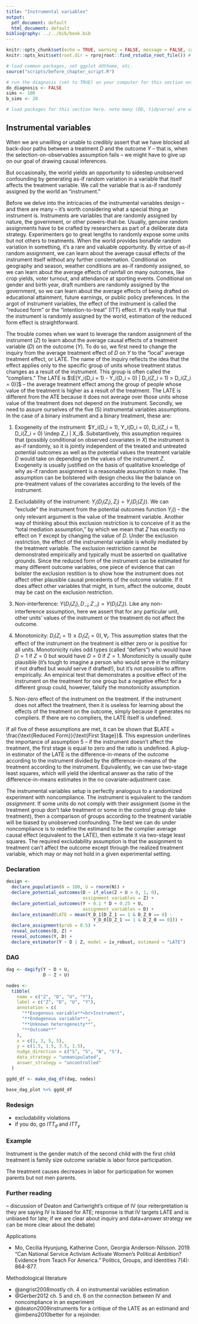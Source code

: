 ```yaml
---
title: "Instrumental variables"
output:
  pdf_document: default
  html_document: default
bibliography: ../../bib/book.bib
---
```


<!-- note do_bookdown is set in index.rmd, so we know if you're running just this .Rmd or compiling the book-->
```r
knitr::opts_chunk$set(echo = TRUE, warning = FALSE, message = FALSE, cache = FALSE)
knitr::opts_knit$set(root.dir = rprojroot::find_rstudio_root_file()) # files are all relative to RStudio project home
```

```r
# load common packages, set ggplot ddtheme, etc.
source("scripts/before_chapter_script.R")
```

<!-- start post here, do not edit above -->

<!-- make sure to rename the section title below -->

```r
# run the diagnosis (set to TRUE) on your computer for this section only before pushing to Github. no diagnosis will ever take place on github.
do_diagnosis <- FALSE
sims <- 100
b_sims <- 20
```

```r
# load packages for this section here. note many (DD, tidyverse) are already available, see scripts/package-list.R
```

## Instrumental variables {#p3iv}

When we are unwilling or unable to credibly assert that we have blocked all back-door paths between a treatment $D$ and the outcome $Y$ -- that is, when the selection-on-observables assumption fails -- we might have to give up on our goal of drawing causal inferences. 

But occasionally, the world yields an opportunity to sidestep unobserved confounding by generating as-if random variation in a variable that itself affects the treatment variable. We call the variable that is as-if randomly assigned by the world an "instrument." 

Before we delve into the intricacies of the instrumental variables design -- and there are many -- it's worth considering what a special thing an instrument is. Instruments are variables that are randomly assigned by nature, the government, or other powers-that-be. Usually, genuine random assignments have to be crafted by researchers as part of a deliberate data strategy. Experimenters go to great lengths to randomly expose some units but not others to treatments. When the world provides bonafide random variation in something, it's a rare and valuable opportunity. By virtue of as-if random assignment, we can learn about the average causal effects of the instrument itself without any further consternation. Conditional on geography and season, weather conditions are as-if randomly assigned, so we can learn about the average effects of rainfall on many outcomes, like crop yields, voter turnout, and attendance at sporting events. Conditional on gender and birth year, draft numbers are randomly assigned by the government, so we can learn about the average effects of being drafted on educational attainment, future earnings, or public policy preferences. In the argot of instrument variables, the effect of the instrument is called the "reduced form" or the "intention-to-treat" (ITT) effect. If it's really true that the instrument is randomly assigned by the world, estimation of the reduced form effect is straightforward.

The trouble comes when we want to leverage the random assignment of the instrument ($Z$) to learn about the average causal effects of a treatment variable ($D$) on the outcome ($Y$). To do so, we first need to change the inquiry from the average treatment effect of $D$ on $Y$ to the "local" average treatment effect, or LATE. The name of the inquiry reflects the idea that the effect applies only to the specific group of units whose treatment status changes as a result of the instrument. This group is often called the "compliers." The LATE is $\E[Y_i(D_i = 1) - Y_i(D_i = 0) | D_i(Z_i = 1) > D_i(Z_i = 0)]$ -- the average treatment effect among the group of people whose value of the treatment is higher as a result of the treatment. The LATE is different from the ATE because it does not average over those units whose value of the treatment does not depend on the instrument. Secondly, we need to assure ourselves of the five (5) instrumental variables assumptions. In the case of a binary instrument and a binary treatment, these are:

1. Exogeneity of the instrument: $Y_i(D_i = 1), Y_i(D_i = 0), D_i(Z_i = 1), D_i(Z_i = 0) \indep Z_i | X_i$. Substantively, this assumption requires that (possibly conditional on observed covariates in $X$) the instrument is as-if randomly, so it is jointly independent of the treated and untreated potential outcomes as well as the potential values the treatment variable $D$ would take on depending on the values of the instrument $Z$. Exogeneity is usually justified on the basis of qualitative knowledge of why as-if random assignment is a reasonable assumption to make. The assumption can be bolstered with design checks like the balance on pre-treatment values of the covariates according to the levels of the instrument.

2. Excludability of the instrument: $Y_i(D_i(Z_i), Z_i) = Y_i(D_i(Z_i))$. We can "exclude" the instrument from the potential outcomes function $Y_i()$ -- the only relevant argument is the value of the treatment variable. Another way of thinking about this exclusion restriction is to conceive of it as the "total mediation assumption," by which we mean that $Z$ has exactly no effect on $Y$ except by changing the value of $D$. Under the exclusion restriction, the effect of the instrumental variable is wholly mediated by the treatment variable. The exclusion restriction cannot be demonstrated empirically and typically must be asserted on qualitative grounds. Since the reduced form of the instrument can be estimated for many different outcome variables, one piece of evidence that can bolster the exclusion restition is to show how the instrument does not affect other plausible causal precedents of the outcome variable. If it does affect other variables that might, in turn, affect the outcome, doubt may be cast on the exclusion restriction.

3. Non-interference: $Y(D_i(Z_i), D_{-i}, Z_{-i}) = Y(D_i(Z_i))$. Like any non-interference assumption, here we assert that for any particular unit, other units' values of the instrument or the treatment do not affect the outcome. 

4. Monotonicity: $D_i(Z_i = 1) \geq D_i(Z_i = 0), \forall_i$. This assumption states that the effect of the instrument on the treatment is either zero or is positive for all units. Monotonicity rules odd types (called "defiers") who would have $D = 1$ if $Z = 0$ but would have $D = 0$ if $Z = 1$. Monotonicity is usually quite plausible (it's tough to imagine a person who would serve in the military if not drafted but *would* serve if drafted!), but it's not possible to affirm empirically. An empirical test that demonstrates a positive effect of the instrument on the treatment for one group but a negative effect for a different group could, however, falsify the monotonicity assumption.

5. Non-zero effect of the instrument on the treatment. If the instrument does not affect the treatment, then it is useless for learning about the effects of the treatment on the outcome, simply because it generates no compliers. If there are no compliers, the LATE itself is undefined. 

If all five of these assumptions are met, it can be shown that $LATE = \frac{\text{Reduced Form}}{\text{First Stage}}$. This expression underlines the importance of assumption 5 -- if the instrument doesn't affect the treatment, the first stage is equal to zero and the ratio is undefined. A plug-in estimator of the LATE is the difference-in-means of the outcome according to the instrument divided by the difference-in-means of the treatment according to the instrument. Equivalently, we can use two-stage least squares, which will yield the identical answer as the ratio of the difference-in-means estimates in the no covariate-adjustment case. 

The instrumental variables setup is perfectly analogous to a randomized experiment with noncompliance. The instrument is equivalent to the random *assignment*. If some units do not comply with their assignment (some in the treatment group don't take treatment or some in the control group *do* take treatment), then a comparison of groups according to the treatment variable will be biased by unobserved confounding. The best we can do under noncompliance is to redefine the estimand to be the complier average causal effect (equivalent to the LATE), then estimate it via two-stage least squares. The required excludability assumption is that the assignment to treatment can't affect the outcome except through the realized treatment variable, which may or may not hold in a given experimental setting.

### Declaration

```r
design <-
  declare_population(N = 100, U = rnorm(N)) +
  declare_potential_outcomes(D ~ if_else(Z + U > 0, 1, 0), 
                             assignment_variables = Z) + 
  declare_potential_outcomes(Y ~ 0.1 * D + 0.25 + U, 
                             assignment_variables = D) +
  declare_estimand(LATE = mean(Y_D_1[D_Z_1 == 1 & D_Z_0 == 0] - 
                                 Y_D_0[D_Z_1 == 1 & D_Z_0 == 0])) +
  declare_assignment(prob = 0.5) +
  reveal_outcomes(D, Z) + 
  reveal_outcomes(Y, D) + 
  declare_estimator(Y ~ D | Z, model = iv_robust, estimand = "LATE") 
```

### DAG

```r
dag <- dagify(Y ~ D + U,
              D ~ Z + U)

nodes <-
  tibble(
    name = c("Z", "D", "U", "Y"),
    label = c("Z", "D", "U", "Y"),
    annotation = c(
      "**Exogenous variable**<br>Instrument",
      "**Endogenous variable**",
      "**Unknown heterogeneity**",
      "**Outcome**"
    ),
    x = c(1, 3, 5, 5),
    y = c(1.5, 1.5, 3.5, 1.5), 
    nudge_direction = c("S", "S", "N", "S"),
    data_strategy = "unmanipulated",
    answer_strategy = "uncontrolled"
  )

ggdd_df <- make_dag_df(dag, nodes)

base_dag_plot %+% ggdd_df
```

### Redesign

- excludability violations
- if you do, go $ITT_d$ and $ITT_y$

### Example

Instrument is the gender match of the second child with the first child
treatment is family size
outcome variable is labor force participation.

The treatment causes decreases in labor for participation for women parents but not men parents.


### Further reading

-- discussion of Deaton and Cartwright's critique of IV (our reiterpretation is they are saying IV is biased for ATE; response is that IV targets LATE and is unbiased for late; if we are clear about inquiry and data+answer strategy we can be more clear about the debate)

Applications

- Mo, Cecilia Hyunjung, Katherine Conn, Georgia Anderson-Nilsson. 2019. “Can National Service Activism Activate Women’s Political Ambition? Evidence from Teach For America.”  Politics, Groups, and Identities 7(4): 864-877.

Methodological literature

- @angrist2008mostly ch. 4 on instrumental variables estimation
- @Gerber2012 ch. 5 and ch. 6 on the connection between IV and noncompliance in an experiment
<!-- - @heckman2006understanding -->
- @deaton2009instruments for a critique of the LATE as an estimand and @imbens2010better for a rejoinder.


